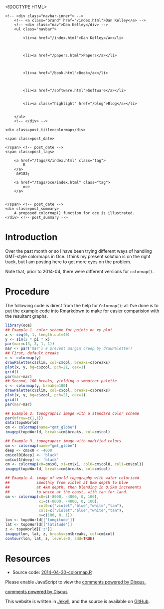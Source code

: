 <!DOCTYPE HTML>
<html>
<head>
<link rel='stylesheet' type='text/css' href='/css/syntax.css' />
<link rel='stylesheet' type='text/css' href='/css/style.css' />
<meta charset="UTF-8">
<title>colormap</title>
</head>

<body>
<div class="navbar">
    <!-- <div class="navbar-inner"> -->
        <!-- <a class="brand" href="/index.html">Dan Kelley</a> -->
        <!-- <div class="nav">Dan Kelley</div> -->
        <ul class="navbar">
            
            <li><a href="/index.html">Dan Kelley</a></li>
            

            
            <li><a href="/papers.html">Papers</a></li>
            

            
            <li><a href="/book.html">Book</a></li>
            

            
            <li><a href="/software.html">Software</a></li>
            
            
            <li><a class="highlight" href="/blog">Blog</a></li>
            

        </ul>
        <!-- </div> -->
</div>

<div id="content">
    




<!-- <div class="span8"> -->

<div class=topnav>

<!-- | <a href='/blog'>Home</a> | -->

</div> <!-- topnav -->


<div class="page-header">

    <div class=post_title>colormap</div>
<!-- </div> --> <!-- span8 -->

<!-- <div class="span4"> -->

<div class=slug>
    <span class=post_date>
        
    </span> <!-- post_date -->
    <span class=post_tags>
        
        <a href="/tags/R/index.html" class="tag">
            R
        </a>
         &#183; 
        
        <a href="/tags/oce/index.html" class="tag">
            oce
        </a>
        
        
    </span> <!-- post_date -->
    <div class=post_summary>
        A proposed colormap() function for oce is illustrated.
    </div> <!-- post_summary -->
</div> <!-- slug -->

<!-- </div> -->
<!-- span4 -->
</div> <!-- page-header -->



# Introduction

Over the past month or so I have been trying different ways of handling GMT-style colormaps in Oce.  I think my present solution is on the right track, but I am posting here to get more eyes on the problem.

Note that, prior to 2014-04, there were different versions for ``colormap()``.


# Procedure

The following code is direct from the help for ``Colormap()``; all I've done is to put the example code into Rmarkdown to make for easier comparision with the resultant graphs.

```r
library(oce)
## Example 1. color scheme for points on xy plot
x <- seq(0, 1, length.out=40)
y <- sin(2 * pi * x)
par(mar=c(3, 3, 1, 1))
mar <- par('mar') # prevent margin creep by drawPalette()
## First, default breaks
c <- colormap(y)
drawPalette(c$zlim, col=c$col, breaks=c$breaks)
plot(x, y, bg=c$zcol, pch=21, cex=1)
grid()
par(mar=mar)
## Second, 100 breaks, yielding a smoother palette
c <- colormap(y, breaks=100)
drawPalette(c$zlim, col=c$col, breaks=c$breaks)
plot(x, y, bg=c$zcol, pch=21, cex=1)
grid()
par(mar=mar)

## Example 2. topographic image with a standard color scheme
par(mfrow=c(1,1))
data(topoWorld)
cm <- colormap(name="gmt_globe")
imagep(topoWorld, breaks=cm$breaks, col=cm$col)

## Example 3. topographic image with modified colors
cm <- colormap(name="gmt_globe")
deep <- cm$x0 < -4000
cm$col0[deep] <- 'black'
cm$col1[deep] <- 'black'
cm <- colormap(x0=cm$x0, x1=cm$x1, col0=cm$col0, col1=cm$col1)
imagep(topoWorld, breaks=cm$breaks, col=cm$col)

## Example 4. image of world topography with water colorized 
##            smoothly from violet at 8km depth to blue
##            at 4km depth, then blending in 0.5km increments
##            to white at the coast, with tan for land.
cm <- colormap(x0=c(-8000, -4000, 0, 100),
               x1=c(-8000, -4000, 0, 100),
               col0=c("violet","blue","white","tan"),
               col1=c("violet","blue","white","tan"),
               n=c(100, 8, 1))
lon <- topoWorld[['longitude']]
lat <- topoWorld[['latitude']]
z <- topoWorld[['z']]
imagep(lon, lat, z, breaks=cm$breaks, col=cm$col)
contour(lon, lat, z, levels=0, add=TRUE)
```

# Resources

* Source code: [2014-04-30-colormap.R](/assets/2014-04-30-colormap.R)


<div id="disqus_thread"></div>
<script type="text/javascript">
/* * * CONFIGURATION VARIABLES: EDIT BEFORE PASTING INTO YOUR WEBPAGE * * */
var disqus_shortname = 'dankelleydalhousie'; // required: replace example with your forum shortname

/* * * DON'T EDIT BELOW THIS LINE * * */
(function() {
 var dsq = document.createElement('script'); dsq.type = 'text/javascript'; dsq.async = true;
 dsq.src = '//' + disqus_shortname + '.disqus.com/embed.js';
 (document.getElementsByTagName('head')[0] || document.getElementsByTagName('body')[0]).appendChild(dsq);
 })();
</script>
<noscript>Please enable JavaScript to view the <a href="http://disqus.com/?ref_noscript">comments powered by Disqus.</a></noscript>
<a href="http://disqus.com" class="dsq-brlink">comments powered by <span class="logo-disqus">Disqus</span></a>


</div>

<p class="footnote">This website is written in <a
href="http://jekyllrb.com">Jekyll</a>, and the source is available on <a
href="https://github.com/dankelley/dankelley.github.io">GitHub</a>.</p>

</body>
</html>

